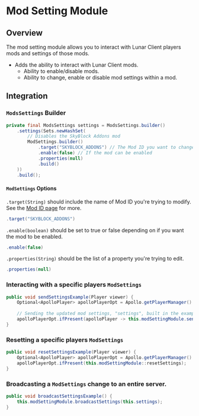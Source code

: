 # Mod Setting Module

## Overview

The mod setting module allows you to interact with Lunar Client players mods and settings of those mods.

- Adds the ability to interact with Lunar Client mods.
  - Ability to enable/disable mods.
  - Ability to change, enable or disable mod settings within a mod.

## Integration

### `ModsSettings` Builder

```java
private final ModsSettings settings = ModsSettings.builder()
    .settings(Sets.newHashSet(
        // Disables the SkyBlock Addons mod
        ModSettings.builder()
            .target("SKYBLOCK_ADDONS") // The Mod ID you want to change
            .enable(false) // If the mod can be enabled
            .properties(null)
            .build()
    ))
    .build();
```

#### `ModSettings` Options

`.target(String)` should include the name of Mod ID you're trying to modify. See the [Mod ID page](/apollo/server-owners/mod-ids) for more.

```java
.target("SKYBLOCK_ADDONS")
```

`.enable(boolean)` should be set to true or false depending on if you want the mod to be enabled.

```java
.enable(false)
```

`.properties(String)` should be the list of a property you're trying to edit.

```java
.properties(null)
```

### Interacting with a specific players `ModSettings`

```java
public void sendSettingsExample(Player viewer) {
    Optional<ApolloPlayer> apolloPlayerOpt = Apollo.getPlayerManager().getPlayer(viewer.getUniqueId());
    
    // Sending the updated mod settings, "settings", built in the example above to the player.
    apolloPlayerOpt.ifPresent(apolloPlayer -> this.modSettingModule.sendSettings(apolloPlayer, this.settings));
}
```

### Resetting a specific players `ModSettings`

```java
public void resetSettingsExample(Player viewer) {
    Optional<ApolloPlayer> apolloPlayerOpt = Apollo.getPlayerManager().getPlayer(viewer.getUniqueId());
    apolloPlayerOpt.ifPresent(this.modSettingModule::resetSettings);
}
```

### Broadcasting a `ModSettings` change to an entire server.

```java
public void broadcastSettingsExample() {
    this.modSettingModule.broadcastSettings(this.settings);
}
```
